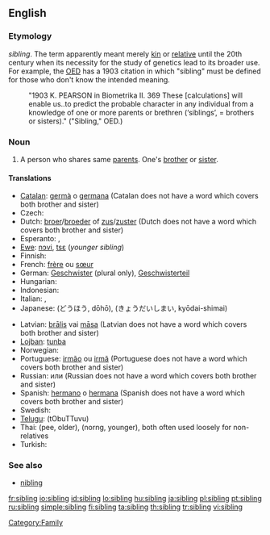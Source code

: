 ==English==

===Etymology===
{{etyl|ang}} ''sibling''. The term apparently meant merely [[kin]] or [[relative]] until the 20th century when its necessity for the study of genetics lead to its broader use. For example, the [[w:Oxford English Dictionary|OED]] has a 1903 citation in which "sibling" must be defined for those who don't know the intended meaning.
:"1903 K. PEARSON in Biometrika II. 369 These [calculations] will enable us..to predict the probable character in any individual from a knowledge of one or more parents or brethren (‘siblings’, = brothers or sisters)." ("Sibling," OED.)

===Noun===
{{wikipedia}}
{{en-noun}}

#A person who shares same [[parent]]s. One's [[brother]] or [[sister]].

====Translations====
{{trans-top|person who shares same parents}}
* [[Catalan]]: [[germà]] {{m}} o [[germana]] {{f}} (Catalan does not have a word which covers both brother and sister)
* Czech: {{t-|cs|sourozenec|m}}
* Dutch: [[broer]]/[[broeder]] {{m}} of [[zus]]/[[zuster]] {{f}} (Dutch does not have a word which covers both brother and sister)
* Esperanto: {{t-|eo|gefrato|xs=Esperanto}},  {{t+|eo|gefratoj|p|xs=Esperanto}}
* [[Ewe]]: [[nɔvi]], [[tsɛ]] (''younger sibling'')
* Finnish: {{t+|fi|sisarus}}
* French: [[frère]] {{m}} ou [[sœur]] {{f}}
* German: [[Geschwister]] {{n}} (plural only), [[Geschwisterteil]] {{n}}
* Hungarian: {{t+|hu|testvér}}
* Indonesian: {{t-|id|saudara|xs=Indonesian}}
* Italian: {{t+|it|fratello|m}}, {{t+|it|sorella|f}}
* Japanese: {{t|ja|同胞}} (どうほう, dōhō), {{t|ja|兄弟姉妹}} (きょうだいしまい, kyōdai-shimai)
{{trans-mid}}
* Latvian: [[brālis]] {{m}} vai [[māsa]] {{f}} (Latvian does not have a word which covers both brother and sister)
* [[Lojban]]: [[tunba]]
* Norwegian: {{t-|no|søsken|n}}
* Portuguese: [[irmão]] {{m}} ou [[irmã]] {{f}} (Portuguese does not have a word which covers both brother and sister)
* Russian: {{t+|ru|брат|m|sc=Cyrl}} или {{t+|ru|сестра|f|sc=Cyrl}} (Russian does not have a word which covers both brother and sister)
* Spanish: [[hermano]] {{m}} o [[hermana]] {{f}} (Spanish does not have a word which covers both brother and sister)
* Swedish: {{t+|sv|syskon|n}}
* [[Telugu]]: (tObuTTuvu){{t|te|తోబుట్టువు|sc=Telu}}
* Thai: {{Thai|[[พี่]]}} (pee, older), {{Thai|[[น้อง]]}} (norng, younger), both often used loosely for non-relatives
* Turkish: {{t+|tr|kardeş}}
{{trans-bottom}}

===See also===
* [[nibling]]

[[Category:Family]]

[[fr:sibling]]
[[io:sibling]]
[[id:sibling]]
[[lo:sibling]]
[[hu:sibling]]
[[ja:sibling]]
[[pl:sibling]]
[[pt:sibling]]
[[ru:sibling]]
[[simple:sibling]]
[[fi:sibling]]
[[ta:sibling]]
[[th:sibling]]
[[tr:sibling]]
[[vi:sibling]]